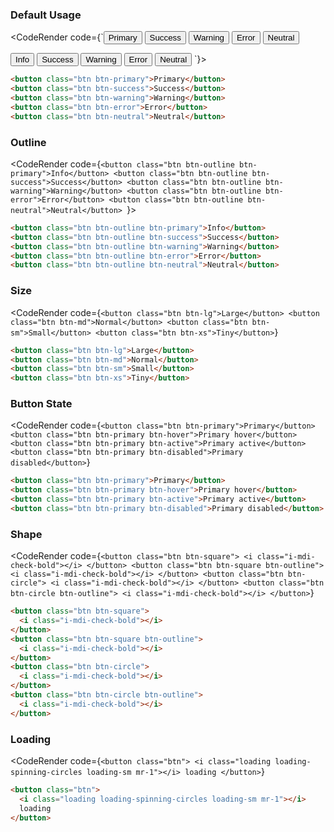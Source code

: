 
### Default Usage

<CodeRender code={`<button class="btn btn-primary">Primary</button>
<button class="btn btn-success">Success</button>
<button class="btn btn-warning">Warning</button>
<button class="btn btn-error">Error</button>
<button class="btn btn-neutral">Neutral</button>

<button class="btn btn-outline btn-primary">Info</button>
<button class="btn btn-outline btn-success">Success</button>
<button class="btn btn-outline btn-warning">Warning</button>
<button class="btn btn-outline btn-error">Error</button>
<button class="btn btn-outline btn-neutral">Neutral</button>
`}></CodeRender>

```html
<button class="btn btn-primary">Primary</button>
<button class="btn btn-success">Success</button>
<button class="btn btn-warning">Warning</button>
<button class="btn btn-error">Error</button>
<button class="btn btn-neutral">Neutral</button>
```

### Outline

<CodeRender code={`<button class="btn btn-outline btn-primary">Info</button>
<button class="btn btn-outline btn-success">Success</button>
<button class="btn btn-outline btn-warning">Warning</button>
<button class="btn btn-outline btn-error">Error</button>
<button class="btn btn-outline btn-neutral">Neutral</button>
`}></CodeRender>

```html
<button class="btn btn-outline btn-primary">Info</button>
<button class="btn btn-outline btn-success">Success</button>
<button class="btn btn-outline btn-warning">Warning</button>
<button class="btn btn-outline btn-error">Error</button>
<button class="btn btn-outline btn-neutral">Neutral</button>
```

### Size

<CodeRender
  code={`<button class="btn btn-lg">Large</button>
<button class="btn btn-md">Normal</button>
<button class="btn btn-sm">Small</button>
<button class="btn btn-xs">Tiny</button>`}
></CodeRender>

```html
<button class="btn btn-lg">Large</button>
<button class="btn btn-md">Normal</button>
<button class="btn btn-sm">Small</button>
<button class="btn btn-xs">Tiny</button>
```

### Button State

<CodeRender
  code={`<button class="btn btn-primary">Primary</button>
<button class="btn btn-primary btn-hover">Primary hover</button>
<button class="btn btn-primary btn-active">Primary active</button>
<button class="btn btn-primary btn-disabled">Primary disabled</button>`}
></CodeRender>

```html
<button class="btn btn-primary">Primary</button>
<button class="btn btn-primary btn-hover">Primary hover</button>
<button class="btn btn-primary btn-active">Primary active</button>
<button class="btn btn-primary btn-disabled">Primary disabled</button>
```


### Shape

<CodeRender
  code={`<button class="btn btn-square">
  <i class="i-mdi-check-bold"></i>
</button>
<button class="btn btn-square btn-outline">
  <i class="i-mdi-check-bold"></i>
</button>
<button class="btn btn-circle">
  <i class="i-mdi-check-bold"></i>
</button>
<button class="btn btn-circle btn-outline">
  <i class="i-mdi-check-bold"></i>
</button>`}
></CodeRender>

```html
<button class="btn btn-square">
  <i class="i-mdi-check-bold"></i>
</button>
<button class="btn btn-square btn-outline">
  <i class="i-mdi-check-bold"></i>
</button>
<button class="btn btn-circle">
  <i class="i-mdi-check-bold"></i>
</button>
<button class="btn btn-circle btn-outline">
  <i class="i-mdi-check-bold"></i>
</button>
```

### Loading

<CodeRender
  code={`<button class="btn">
  <i class="loading loading-spinning-circles loading-sm mr-1"></i>
  loading
</button>`}
></CodeRender>

```html
<button class="btn">
  <i class="loading loading-spinning-circles loading-sm mr-1"></i>
  loading
</button>
```